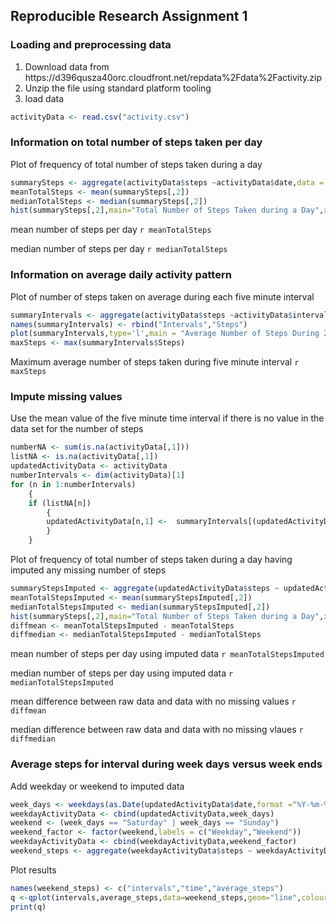 ## Reproducible Research Assignment 1
### Loading and preprocessing data
1. Download data from https://d396qusza40orc.cloudfront.net/repdata%2Fdata%2Factivity.zip 
2. Unzip the file using standard platform tooling
3. load data

```r
activityData <- read.csv("activity.csv")
```

### Information on total number of steps taken per day
Plot of frequency of total number of steps taken during a day
```r
summarySteps <- aggregate(activityData$steps ~activityData$date,data = activityData, sum)
meanTotalSteps <- mean(summarySteps[,2])
medianTotalSteps <- median(summarySteps[,2])
hist(summarySteps[,2],main="Total Number of Steps Taken during a Day",xlab="Number of Steps",ylab="Number of Days")
```
mean number of steps per day	`r meanTotalSteps`

median number of steps per day 	`r medianTotalSteps`

### Information on average daily activity pattern 
Plot of number of steps taken on average during each five minute interval
```r
summaryIntervals <- aggregate(activityData$steps ~activityData$interval,data = activityData, sum)
names(summaryIntervals) <- rbind("Intervals","Steps")
plot(summaryIntervals,type='l',main = "Average Number of Steps During 24 hours",xlab="5 minute interval from Midnight")
maxSteps <- max(summaryIntervals$Steps)
```
Maximum average number of steps taken during five minute interval `r maxSteps`

### Impute missing values
Use the mean value of the five minute time interval if there is no value in the data set for the number of steps

```r
numberNA <- sum(is.na(activityData[,1]))
listNA <- is.na(activityData[,1])
updatedActivityData <- activityData
numberIntervals <- dim(activityData)[1]
for (n in 1:numberIntervals)
	{
	if (listNA[n])
		{
		updatedActivityData[n,1] <-  summaryIntervals[(updatedActivityData[n,3] == summaryIntervals[,1]),2]
		}
	}
```

Plot of frequency of total number of steps taken during a day having imputed any missing number of steps

```r
summaryStepsImputed <- aggregate(updatedActivityData$steps ~ updatedActivityData$date,data = updatedActivityData, sum)
meanTotalStepsImputed <- mean(summaryStepsImputed[,2])
medianTotalStepsImputed <- median(summaryStepsImputed[,2])
hist(summarySteps[,2],main="Total Number of Steps Taken during a Day",xlab="Number of Steps",ylab="Number of Days")
diffmean <- meanTotalStepsImputed - meanTotalSteps
diffmedian <- medianTotalStepsImputed - medianTotalSteps
```
mean number of steps per day using imputed data		`r meanTotalStepsImputed`

median number of steps per day using imputed data 	`r medianTotalStepsImputed`

mean difference between raw data and data with no missing values 	`r diffmean`

median difference between raw data and data with no missing vlaues 	`r diffmedian`

### Average steps for interval during week days versus week ends
Add weekday or weekend to imputed data
```r
week_days <- weekdays(as.Date(updatedActivityData$date,format ="%Y-%m-%d"))
weekdayActivityData <- cbind(updatedActivityData,week_days)
weekend <- (week_days == "Saturday" | week_days == "Sunday")
weekend_factor <- factor(weekend,labels = c("Weekday","Weekend"))
weekdayActivityData <- cbind(weekdayActivityData,weekend_factor)
weekend_steps <- aggregate(weekdayActivityData$steps ~ weekdayActivityData$interval + weekdayActivityData$weekend_factor,data = weekdayActivityData, sum)
```
Plot results
```r
names(weekend_steps) <- c("intervals","time","average_steps")
q <-qplot(intervals,average_steps,data=weekend_steps,geom="line",colour=time)
print(q)
```